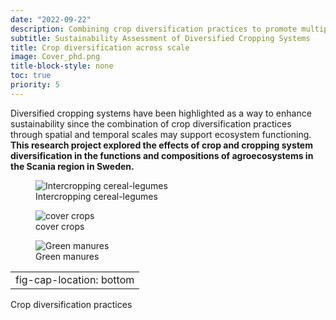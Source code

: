```yaml
---
date: "2022-09-22"
description: Combining crop diversification practices to promote multiple benefits and enhance the sustainable development of agroecosystems.
subtitle: Sustainability Assessment of Diversified Cropping Systems
title: Crop diversification across scale
image: Cover_phd.png
title-block-style: none
toc: true
priority: 5
---
```



Diversified cropping systems have been highlighted as a way to enhance sustainability since the combination of crop diversification practices through spatial and temporal scales may support ecosystem functioning. **This research project explored the effects of crop and cropping system diversification in the functions and compositions of agroecosystems in the Scania region in Sweden.**


::: {#fig-Ic layout="[15,15,15]" layout-valign="bottom"}

![Intercropping cereal-legumes](Ic_cer.jpg){#fig-Ic_cer}

![cover crops](Ic_veg.jpg){#fig-Ic_veg}

![Green manures](Mix.jpg){#fig-Mix}



---
fig-cap-location: bottom
---
Crop diversification practices 
:::
